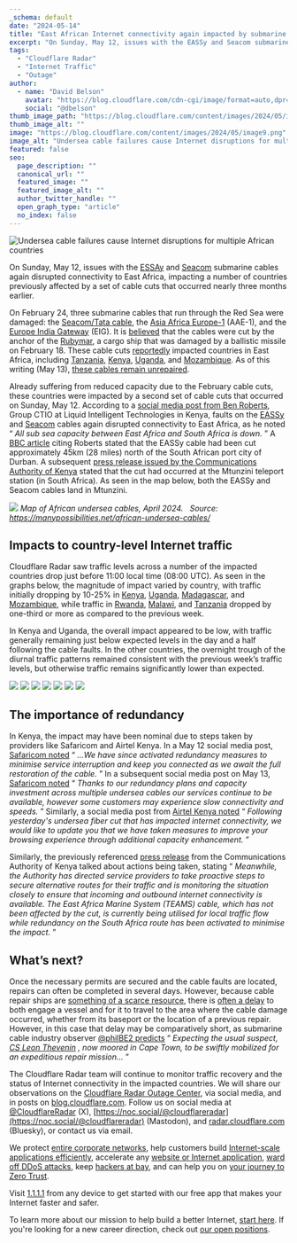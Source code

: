```yaml
---
_schema: default
date: "2024-05-14"
title: "East African Internet connectivity again impacted by submarine cable cuts"
excerpt: "On Sunday, May 12, issues with the EASSy and Seacom submarine cables again disrupted connectivity to East Africa, impacting a number of countries previously affected by a set of cable cuts that occurred nearly three months earlier..."
tags:
  - "Cloudflare Radar"
  - "Internet Traffic"
  - "Outage"
author:
  - name: "David Belson"
    avatar: "https://blog.cloudflare.com/cdn-cgi/image/format=auto,dpr=3,width=64,height=64/https://blog.cloudflare.com/content/images/2022/11/David-Belson.jpeg"
    social: "@dbelson"
thumb_image_path: "https://blog.cloudflare.com/content/images/2024/05/image9.png"
thumb_image_alt: ""
image: "https://blog.cloudflare.com/content/images/2024/05/image9.png"
image_alt: "Undersea cable failures cause Internet disruptions for multiple African countries"
featured: false
seo:
  page_description: ""
  canonical_url: ""
  featured_image: ""
  featured_image_alt: ""
  author_twitter_handle: ""
  open_graph_type: "article"
  no_index: false
---
```


![Undersea cable failures cause Internet disruptions for multiple African countries](https://blog.cloudflare.com/content/images/2024/05/image9.png)

On Sunday, May 12, issues with the
[ESSAy](https://www.submarinecablemap.com/submarine-cable/eastern-africa-submarine-system-eassy) and
[Seacom](https://www.submarinecablemap.com/submarine-cable/seacomtata-tgn-eurasia) submarine cables again disrupted connectivity to East Africa,
impacting a number of countries previously affected by a set of cable cuts
that occurred nearly three months earlier.

On February 24, three submarine cables that run through the Red Sea were
damaged: the [Seacom/Tata cable](https://www.submarinecablemap.com/submarine-cable/seacomtata-tgn-eurasia), the [Asia Africa Europe-1](https://www.submarinecablemap.com/submarine-cable/asia-africa-europe-1-aae-1) (AAE-1), and the
[Europe India Gateway](https://www.submarinecablemap.com/submarine-cable/europe-india-gateway-eig) (EIG). It is
[believed](https://www.bloomberg.com/news/articles/2024-03-06/anchor-from-houthi-sunk-ship-likely-damaged-undersea-cables) that the cables were cut by
the anchor of the [Rubymar](https://www.wired.com/story/houthi-internet-cables-ship-anchor-path/), a cargo ship that was damaged by a ballistic
missile on February 18. These cable cuts
[reportedly](https://www.wired.com/story/houthi-internet-cables-ship-anchor-path/#:~:text=impacted%20countries%20in%20East%20Africa) impacted countries in
East Africa, including
[Tanzania](https://radar.cloudflare.com/traffic/tz?dateStart=2024-02-22&dateEnd=2024-02-28),
[Kenya](https://radar.cloudflare.com/traffic/ke?dateStart=2024-02-22&dateEnd=2024-02-28),
[Uganda](https://radar.cloudflare.com/traffic/ug?dateStart=2024-02-22&dateEnd=2024-02-28),
and
[Mozambique](https://radar.cloudflare.com/traffic/mz?dateStart=2024-02-22&dateEnd=2024-02-28).
As of this writing (May 13), [these cables remain unrepaired](https://www.bloomberg.com/news/articles/2024-05-07/repairs-to-damaged-red-sea-internet-cables-delayed-by-yemen-political-splits).

Already suffering from reduced capacity due to the February cable cuts, these
countries were impacted by a second set of cable cuts that occurred on Sunday,
May 12. According to a [social media post from Ben Roberts](https://twitter.com/benliquidkenya/status/1789622798907843058), Group
CTIO at Liquid Intelligent Technologies in Kenya, faults on the
[EASSy](https://www.submarinecablemap.com/submarine-cable/eastern-africa-submarine-system-eassy) and
[Seacom](https://www.submarinecablemap.com/submarine-cable/seacomtata-tgn-eurasia) cables again disrupted connectivity to East Africa, as he noted “
_All sub sea capacity between East Africa and South Africa is down._ ” A [BBC article](https://www.bbc.com/news/articles/cprg0yn8q81o) citing Roberts stated
that the EASSy cable had been cut approximately 45km (28 miles) north of the
South African port city of Durban. A subsequent [press release issued by the
Communications Authority of Kenya](https://twitter.com/CA_Kenya/status/1790022989913727121) stated that
the cut had occurred at the Mtunzini teleport station (in South Africa). As
seen in the map below, both the EASSy and Seacom cables land in Mtunzini.

![](https://blog.cloudflare.com/content/images/2024/05/image7.png) _Map of
African undersea cables, April 2024._ ‌ ‌ _Source:
https://manypossibilities.net/african-undersea-cables/_

## Impacts to country-level Internet traffic

Cloudflare Radar saw traffic levels across a number of the impacted countries
drop just before 11:00 local time (08:00 UTC). As seen in the graphs below,
the magnitude of impact varied by country, with traffic initially dropping by
10-25% in
[Kenya](https://radar.cloudflare.com/traffic/ke?dateStart=2024-05-12),
[Uganda](https://radar.cloudflare.com/traffic/ug?dateStart=2024-05-12),
[Madagascar](https://radar.cloudflare.com/traffic/mg?dateStart=2024-05-12),
and
[Mozambique](https://radar.cloudflare.com/traffic/mz?dateStart=2024-05-12),
while traffic in
[Rwanda](https://radar.cloudflare.com/traffic/rw?dateStart=2024-05-12),
[Malawi](https://radar.cloudflare.com/traffic/mw?dateStart=2024-05-12), and
[Tanzania](https://radar.cloudflare.com/traffic/tz?dateStart=2024-05-12)
dropped by one-third or more as compared to the previous week.

In Kenya and Uganda, the overall impact appeared to be low, with traffic
generally remaining just below expected levels in the day and a half following
the cable faults. In the other countries, the overnight trough of the diurnal
traffic patterns remained consistent with the previous week’s traffic levels,
but otherwise traffic remains significantly lower than expected.

![](https://blog.cloudflare.com/content/images/2024/05/image5-5.png)
![](https://blog.cloudflare.com/content/images/2024/05/image3-2.png)
![](https://blog.cloudflare.com/content/images/2024/05/image6.png)
![](https://blog.cloudflare.com/content/images/2024/05/image2-6.png)
![](https://blog.cloudflare.com/content/images/2024/05/image4-2.png)
![](https://blog.cloudflare.com/content/images/2024/05/image8.png)
![](https://blog.cloudflare.com/content/images/2024/05/image1-5.png)

## The importance of redundancy

In Kenya, the impact may have been nominal due to steps taken by providers
like Safaricom and Airtel Kenya. In a May 12 social media post, [Safaricom noted](https://twitter.com/SafaricomPLC/status/1789672918437200266) “ _...We
have since activated redundancy measures to minimise service interruption and
keep you connected as we await the full restoration of the cable._ ” In a
subsequent social media post on May 13, [Safaricom noted](https://twitter.com/SafaricomPLC/status/1789992420836307292/photo/1) “
_Thanks to our redundancy plans and capacity investment across multiple
undersea cables our services continue to be available, however some customers
may experience slow connectivity and speeds._ ” Similarly, a social media post
from [Airtel Kenya noted](https://twitter.com/AIRTEL_KE/status/1790097275970019693/photo/1) “
_Following yesterday's undersea fiber cut that has impacted internet
connectivity, we would like to update you that we have taken measures to
improve your browsing experience through additional capacity enhancement._ ”

Similarly, the previously referenced [press release](https://twitter.com/CA_Kenya/status/1790022989913727121/photo/1) from
the Communications Authority of Kenya talked about actions being taken,
stating “ _Meanwhile, the Authority has directed service providers to take
proactive steps to secure alternative routes for their traffic and is
monitoring the situation closely to ensure that incoming and outbound internet
connectivity is available. The East Africa Marine System (TEAMS) cable, which
has not been affected by the cut, is currently being utilised for local
traffic flow while redundancy on the South Africa route has been activated to
minimise the impact._ ”

## What’s next?

Once the necessary permits are secured and the cable faults are located,
repairs can often be completed in several days. However, because cable repair
ships are [something of a scarce
resource](https://www.iscpc.org/information/cableships-of-the-world/?items=0),
there is [often a delay](https://www.theverge.com/c/24070570/internet-cables-undersea-deep-repair-ships) to both engage a vessel and for it to travel to
the area where the cable damage occurred, whether from its baseport or the
location of a previous repair. However, in this case that delay may be
comparatively short, as submarine cable industry observer [@philBE2 predicts](https://twitter.com/philBE2/status/1790051184578871524) “ _Expecting
the usual suspect,_ [ _CS Leon Thevenin_](https://www.vesselfinder.com/vessels/details/8108676) _, now moored
in Cape Town, to be swiftly mobilized for an expeditious repair mission…_ ”

The Cloudflare Radar team will continue to monitor traffic recovery and the
status of Internet connectivity in the impacted countries. We will share our
observations on the [Cloudflare Radar Outage Center](https://radar.cloudflare.com/outage-center), via social media, and in
posts on [blog.cloudflare.com](https://blog.cloudflare.com/tag/cloudflare-radar/). Follow us on social media at
[@CloudflareRadar](https://twitter.com/CloudflareRadar) (X),
[https://noc.social/@cloudflareradar](https://noc.social/@cloudflareradar) (Mastodon), and
[radar.cloudflare.com](https://bsky.app/profile/radar.cloudflare.com)
(Bluesky), or contact us via email.

We protect [entire corporate networks](https://www.cloudflare.com/network-services/), help customers build [Internet-scale applications efficiently](https://workers.cloudflare.com/), accelerate any
[website or Internet application](https://www.cloudflare.com/performance/accelerate-internet-applications/), [ward off DDoS attacks](https://www.cloudflare.com/ddos/), keep
[hackers at bay](https://www.cloudflare.com/application-security/), and can help you on
[your journey to Zero Trust](https://www.cloudflare.com/products/zero-trust/).

Visit [1.1.1.1](https://one.one.one.one/) from any device to get started with
our free app that makes your Internet faster and safer.

To learn more about our mission to help build a better Internet, [start here](https://www.cloudflare.com/learning/what-is-cloudflare/). If you're
looking for a new career direction, check out [our open positions](http://www.cloudflare.com/careers).

